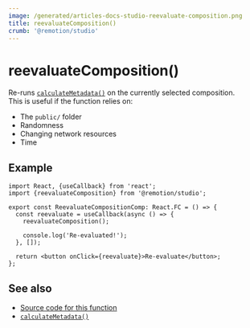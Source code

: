 ```yaml
---
image: /generated/articles-docs-studio-reevaluate-composition.png
title: reevaluateComposition()
crumb: '@remotion/studio'
---
```


# reevaluateComposition()<AvailableFrom v="4.0.167"/>

Re-runs [`calculateMetadata()`](/docs/calculate-metadata) on the currently selected composition.  
This is useful if the function relies on:

- The `public/` folder
- Randomness
- Changing network resources
- Time

## Example

```tsx twoslash title="Re-run calculateMetadata() on the currently selected composition"
import React, {useCallback} from 'react';
import {reevaluateComposition} from '@remotion/studio';

export const ReevaluateCompositionComp: React.FC = () => {
  const reevaluate = useCallback(async () => {
    reevaluateComposition();

    console.log('Re-evaluated!');
  }, []);

  return <button onClick={reevaluate}>Re-evaluate</button>;
};
```

## See also

- [Source code for this function](https://github.com/remotion-dev/remotion/blob/main/packages/studio/src/api/reevaluate-composition.ts)
- [`calculateMetadata()`](/docs/calculate-metadata)

